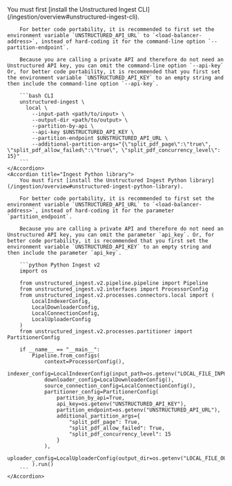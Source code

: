 <AccordionGroup>
    <Accordion title="Ingest CLI">
        You must first [install the Unstructured Ingest CLI](/ingestion/overview#unstructured-ingest-cli).

        For better code portability, it is recommended to first set the environment variable `UNSTRUCTURED_API_URL` to `<load-balancer-address>`, instead of hard-coding it for the command-line option `--partition-endpoint`.

        Because you are calling a private API and therefore do not need an Unstructured API key, you can omit the command-line option `--api-key` Or, for better code portability, it is recommended that you first set the environment variable `UNSTRUCTURED_API_KEY` to an empty string and then include the command-line option `--api-key`.
        
        ```bash CLI
        unstructured-ingest \
          local \
            --input-path <path/to/input> \
            --output-dir <path/to/output> \
            --partition-by-api \
            --api-key $UNSTRUCTURED_API_KEY \
            --partition-endpoint $UNSTRUCTURED_API_URL \
            --additional-partition-args="{\"split_pdf_page\":\"true\", \"split_pdf_allow_failed\":\"true\", \"split_pdf_concurrency_level\": 15}"
        ```
    </Accordion>
    <Accordion title="Ingest Python library">
        You must first [install the Unstructured Ingest Python library](/ingestion/overview#unstructured-ingest-python-library).

        For better code portability, it is recommended to first set the environment variable `UNSTRUCTURED_API_URL` to `<load-balancer-address>`, instead of hard-coding it for the parameter `partition_endpoint`.

        Because you are calling a private API and therefore do not need an Unstructured API key, you can omit the parameter `api_key`. Or, for better code portability, it is recommended that you first set the environment variable `UNSTRUCTURED_API_KEY` to an empty string and then include the parameter `api_key`.

        ```python Python Ingest v2
        import os

        from unstructured_ingest.v2.pipeline.pipeline import Pipeline
        from unstructured_ingest.v2.interfaces import ProcessorConfig
        from unstructured_ingest.v2.processes.connectors.local import (
            LocalIndexerConfig,
            LocalDownloaderConfig,
            LocalConnectionConfig,
            LocalUploaderConfig
        )
        from unstructured_ingest.v2.processes.partitioner import PartitionerConfig

        if __name__ == "__main__":
            Pipeline.from_configs(
                context=ProcessorConfig(),
                indexer_config=LocalIndexerConfig(input_path=os.getenv("LOCAL_FILE_INPUT_DIR")),
                downloader_config=LocalDownloaderConfig(),
                source_connection_config=LocalConnectionConfig(),
                partitioner_config=PartitionerConfig(
                    partition_by_api=True,
                    api_key=os.getenv("UNSTRUCTURED_API_KEY"),
                    partition_endpoint=os.getenv("UNSTRUCTURED_API_URL"),
                    additional_partition_args={
                        "split_pdf_page": True,
                        "split_pdf_allow_failed": True,
                        "split_pdf_concurrency_level": 15
                    }
                ),
                uploader_config=LocalUploaderConfig(output_dir=os.getenv("LOCAL_FILE_OUTPUT_DIR"))
            ).run()
        ```
    </Accordion>
</AccordionGroup>